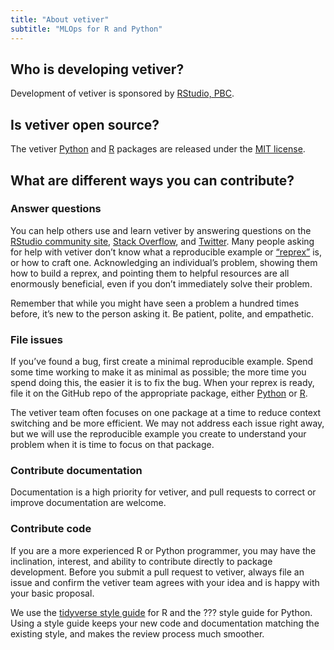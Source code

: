 ```yaml
---
title: "About vetiver"
subtitle: "MLOps for R and Python"
---
```


## Who is developing vetiver?

Development of vetiver is sponsored by [RStudio, PBC](https://www.rstudio.com). 

## Is vetiver open source?

The vetiver [Python](https://github.com/tidymodels/vetiver-python) and [R](https://github.com/tidymodels/vetiver-r) packages are released under the [MIT license](https://opensource.org/licenses/MIT).

## What are different ways you can contribute?

### Answer questions

You can help others use and learn vetiver by answering questions on the [RStudio community site](https://community.rstudio.com/), [Stack Overflow](https://stackoverflow.com/questions/tagged/vetiver?sort=newest), and [Twitter](https://twitter.com/search?q=%23vetiver&f=live). Many people asking for help with vetiver don't know what a reproducible example or ["reprex"](https://www.tidyverse.org/help#reprex) is, or how to craft one. Acknowledging an individual's problem, showing them how to build a reprex, and pointing them to helpful resources are all enormously beneficial, even if you don't immediately solve their problem.

Remember that while you might have seen a problem a hundred times before, it's new to the person asking it. Be patient, polite, and empathetic.

### File issues

If you've found a bug, first create a minimal reproducible example. Spend some time working to make it as minimal as possible; the more time you spend doing this, the easier it is to fix the bug. When your reprex is ready, file it on the GitHub repo of the appropriate package, either [Python](https://github.com/tidymodels/vetiver-python) or [R](https://github.com/tidymodels/vetiver-r).

The vetiver team often focuses on one package at a time to reduce context switching and be more efficient. We may not address each issue right away, but we will use the reproducible example you create to understand your problem when it is time to focus on that package.

### Contribute documentation

Documentation is a high priority for vetiver, and pull requests to correct or improve documentation are welcome.

### Contribute code

If you are a more experienced R or Python programmer, you may have the inclination, interest, and ability to contribute directly to package development. Before you submit a pull request to vetiver, always file an issue and confirm the vetiver team agrees with your idea and is happy with your basic proposal.

We use the [tidyverse style guide](https://style.tidyverse.org/) for R and the ??? style guide for Python. Using a style guide keeps your new code and documentation matching the existing style, and makes the review process much smoother.
